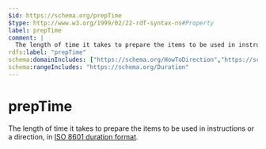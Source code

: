 ```yaml
---
$id: https://schema.org/prepTime
$type: http://www.w3.org/1999/02/22-rdf-syntax-ns#Property
label: prepTime
comment: |
  The length of time it takes to prepare the items to be used in instructions or a direction, in [ISO 8601 duration format](http://en.wikipedia.org/wiki/ISO_8601).
rdfs:label: "prepTime"
schema:domainIncludes: ["https://schema.org/HowToDirection","https://schema.org/HowTo"]
schema:rangeIncludes: "https://schema.org/Duration"
---
```


# prepTime

The length of time it takes to prepare the items to be used in instructions or a direction, in [ISO 8601 duration format](http://en.wikipedia.org/wiki/ISO_8601).

